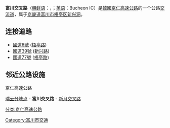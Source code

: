 {{noteTA
|1=zh-cn:立交桥; zh-tw:交流道; zh-hk:交匯處;
|2=zh-cn:枢纽立交; zh-tw:系統交流道; zh-hk:交匯處;
|3=zh-cn:匝道; zh-tw:匝道; zh-hk:引道;
|4=zh-cn:辅路;zh-tw:集散道;
|5=zh-cn:信号灯;zh-tw:號誌;
}}
{{朝鮮半島公路設施
|設施名稱 = 富川交叉路
|色 = orange
|圖像 = 
|pxl = 
|圖像簡介 = 
|諺文 =부천 나들목
|公路名稱1 = [[京仁高速公路|京仁高速公路]]
|IC編號1 = 6
|收費站編號1 = 
|記號1 = 
|起點1 = [[仁川港交叉路|仁川港交叉路]]
|距離1 = 19.01
|上一設施1 = [[瑞云分岐点|瑞云分岐点]]
|上一設施距離1 = 1.73
|下一設施1 = [[新月交叉路|新月交叉路]]
|下一設施距離1 = 4.89
|公路名稱2 = 
|IC編號2 = 
|收費站編號2 = 
|記號2 = 
|起點2 = 
|距離2 = 
|上一設施2 = 
|上一設施距離2 = 
|下一設施2 = 
|下一設施距離2 =
|公路名稱3 = 
|IC編號3 = 
|收費站編號3 = 
|記號3 = 
|起點3 = 
|距離3 = 
|上一設施3 = 
|上一設施距離3 = 
|下一設施3 = 
|下一設施距離3 =
|公路名稱4 = 
|IC編號4 = 
|收費站編號4 = 
|記號4 = 
|起點4 = 
|距離4 = 
|上一設施4 = 
|上一設施距離4 = 
|下一設施4 = 
|下一設施距離4 =
|連接道路 = [[國道6號_(韓國)|國道6號]]、[[國道77號_(韓國)|國道77號]]([[梧亭路|梧亭路]])。[[國道39號_(韓國)|國道39號]]([[新兴路|新兴路]])
|啟用日期 = 1968年12月21日
|停用日期 = 
|流量 = 
|智能IC = 
|上行營業時間 = 
|上行油站 = 
|上行油站營業時間 = 
|下行營業時間 = 
|下行油站 = 
|下行油站營業時間 = 
|郵政編碼 = 
|所在地 = [[京畿道|京畿道]][[富川市|富川市]][[梧亭区|梧亭区]][[新兴洞|新兴洞]]
|坐標 = 
|備註 = 
}}

'''富川交叉路'''（[[朝鲜语|朝鲜语]]：{{lang|ko|부천 나들목}}，{{lang|ko|富川交叉路}}；[[英语|英语]]：Bucheon IC）是[[韓國|韓國]][[京仁高速公路|京仁高速公路]]的一个公路[[交流道|交流道]]，属于[[京畿道|京畿道]][[富川市|富川市]][[梧亭区|梧亭区]][[新兴洞|新兴洞]]。

==连接道路==
*[[國道6號_(韓國)|國道6號]] ([[梧亭路|梧亭路]])
*[[國道39號_(韓國)|國道39號]] ([[新兴路|新兴路]])
*[[國道77號_(韓國)|國道77號]] ([[梧亭路|梧亭路]])

==邻近公路设施==
;京仁高速公路
[[瑞云分岐点|瑞云分岐点]] - '''富川交叉路''' - [[新月交叉路|新月交叉路]]

{{京仁高速公路}}

[[分类:京仁高速公路|分类:京仁高速公路]]
[[Category:富川市交通|Category:富川市交通]]